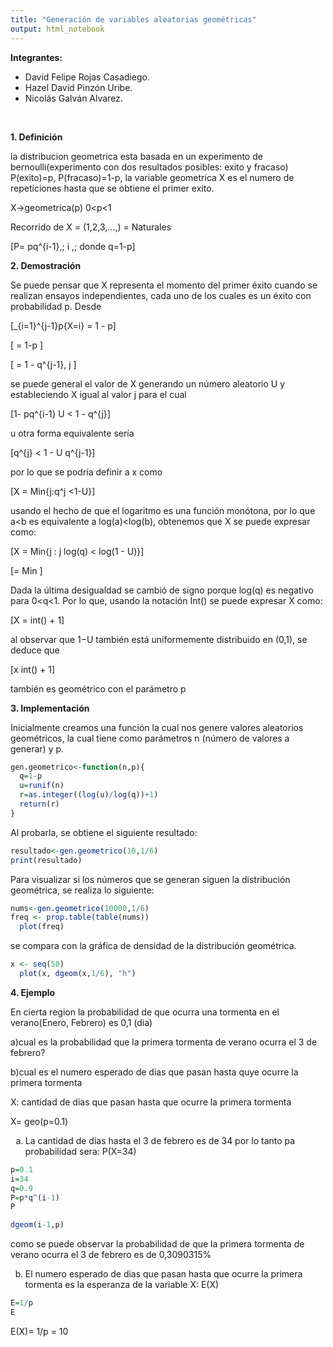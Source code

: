 ---
title: "Generación de variables aleatorias geométricas"
output: html_notebook
---

<b> Integrantes: </b>

- David Felipe Rojas Casadiego. 
- Hazel David Pinzón Uribe. 
- Nicolás Galván Alvarez. 

<br/>

<b> 1. Definición </b>

la distribucion geometrica esta basada en un experimento de bernoulli(experimento con dos resultados posibles: exito y fracaso) P(exito)=p, P(fracaso)=1-p, la variable geometrica X es el numero de repeticiones hasta que se obtiene el primer exito.

X->geometrica(p)   0<p<1

Recorrido de X = (1,2,3,...,) = Naturales

\[P\left\lbrace{X = i}\right\rbrace = pq^{i-1},\; i \geq 1,\; donde\ q=1-p\]

<b> 2. Demostración </b>

Se puede pensar que X representa el momento del primer éxito cuando se realizan ensayos independientes, cada uno de los cuales es un éxito con probabilidad p. Desde

\[\sum_{i=1}^{j-1}p\{X=i\} = 1 - p\left\lbrace{X > j-1}\right\rbrace\]

\[ = 1-p \left\lbrace{Las\ primeras\ pruebas\ de\ j-1\ son\ todas\ fallas}\right\rbrace\]

\[ = 1 - q^{j-1},\ j\leq1 \]

se puede general el valor de X generando un número aleatorio U y estableciendo X igual al 
valor j para el cual

\[1- pq^{i-1} \leq U < 1 - q^{j}\]
 
u otra forma equivalente sería 

\[q^{j} < 1 - U \leq q^{j-1}\]
 
por lo que se podría definir a x como 

\[X = Min\{j:q^j <1-U\}\]

usando el hecho de que el logaritmo es una función monótona, por lo que a<b es equivalente a log(a)<log(b), obtenemos que X se puede expresar como:

\[X = Min\{j : j\ log(q) < log(1 - U)\}\]

\[= Min \left\lbrace{ j:j > \frac{log(1-U)}{log(q)}}\right\rbrace\]

Dada la última desigualdad se cambió de signo porque log(q) es negativo para 0<q<1. Por lo que, usando la notación Int() se puede expresar X como:

\[X = int\left(\frac{log(1-U)}{log(q)}\right) + 1\]

al observar que 1−U también está uniformemente distribuido en (0,1), se deduce que

\[x \equiv int\left(\frac{log(U)}{log(q)}\right) + 1\]

también es geométrico con el parámetro p

<b> 3. Implementación </b>

Inicialmente creamos una función la cual nos genere valores aleatorios geométricos, la cual tiene como parámetros n (número de valores a generar) y p.

```{r}
gen.geometrico<-function(n,p){
  q=1-p
  u=runif(n)
  r=as.integer((log(u)/log(q))+1)
  return(r)
}
```

Al probarla, se obtiene el siguiente resultado:

```{r}
resultado<-gen.geometrico(10,1/6)
print(resultado)
```

Para visualizar si los números que se generan siguen la distribución geométrica, se realiza lo siguiente:

```{r}
nums<-gen.geometrico(10000,1/6)
freq <- prop.table(table(nums))
  plot(freq)
```

se compara con la gráfica de densidad de la distribución geométrica.

```{r}
x <- seq(50)
  plot(x, dgeom(x,1/6), "h")
```

<b>4. Ejemplo </b>

En cierta region la probabilidad de que ocurra una tormenta en el verano(Enero, Febrero) es 0,1 (dia)


a)cual es la probabilidad que la primera tormenta de verano ocurra el 3 de febrero?

b)cual es el numero esperado de dias que pasan hasta quye ocurre la primera tormenta

X: cantidad de dias que pasan hasta que ocurre la primera tormenta

X= geo(p=0.1)

a) La cantidad de dias hasta el 3 de febrero es de 34 por lo tanto pa probabilidad sera: P(X=34)

```{r}
p=0.1
i=34
q=0.9
P=p*q^(i-1)
P
```
```{r}
dgeom(i-1,p)
```
como se puede observar la probabilidad de que la primera tormenta de verano ocurra el 3 de febrero es de 0,3090315%


 
b) El numero esperado de dias que pasan hasta que ocurre la primera tormenta es la esperanza de la variable X:
E(X)

```{r}
E=1/p
E
```

E(X)= 1/p = 10